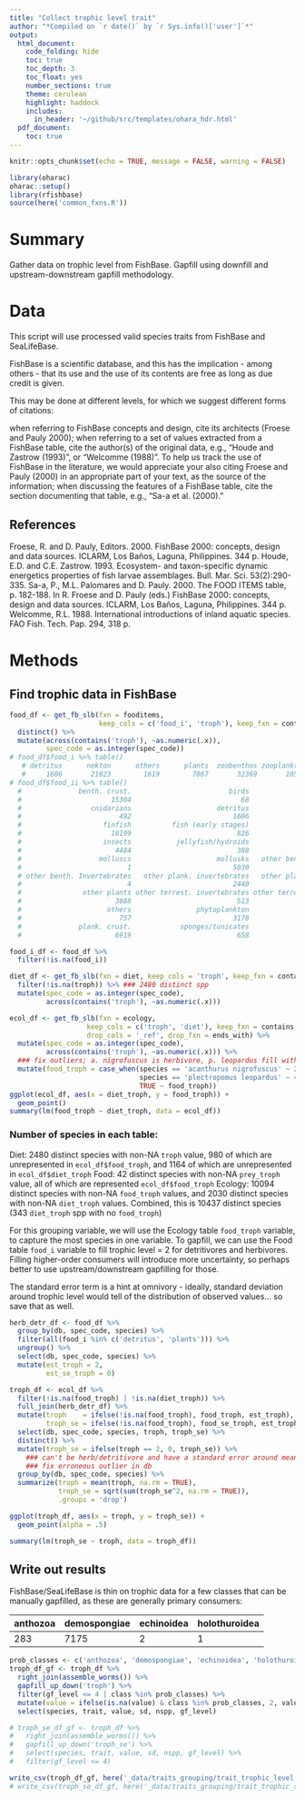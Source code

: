 ```yaml
---
title: "Collect trophic level trait"
author: "*Compiled on `r date()` by `r Sys.info()['user']`*"
output: 
  html_document:
    code_folding: hide
    toc: true
    toc_depth: 3
    toc_float: yes
    number_sections: true
    theme: cerulean
    highlight: haddock
    includes: 
      in_header: '~/github/src/templates/ohara_hdr.html'
  pdf_document:
    toc: true
---
```


``` r

knitr::opts_chunk$set(echo = TRUE, message = FALSE, warning = FALSE)

library(oharac)
oharac::setup()
library(rfishbase)
source(here('common_fxns.R'))
```

# Summary

Gather data on trophic level from FishBase. Gapfill using downfill and upstream-downstream gapfill methodology.

# Data

This script will use processed valid species traits from FishBase and SeaLifeBase.

FishBase is a scientific database, and this has the implication - among others - that its use and the use of its contents are free as long as due credit is given.

This may be done at different levels, for which we suggest different forms of citations:

when referring to FishBase concepts and design, cite its architects (Froese and Pauly 2000);
when referring to a set of values extracted from a FishBase table, cite the author(s) of the original data, e.g., “Houde and Zastrow (1993)”, or “Welcomme (1988)”. To help us track the use of FishBase in the literature, we would appreciate your also citing Froese and Pauly (2000) in an appropriate part of your text, as the source of the information;
when discussing the features of a FishBase table, cite the section documenting that table, e.g., “Sa-a et al. (2000).”

## References

Froese, R. and D. Pauly, Editors. 2000. FishBase 2000: concepts, design and data sources. ICLARM, Los Baños, Laguna, Philippines. 344 p.
Houde, E.D. and C.E. Zastrow. 1993. Ecosystem- and taxon-specific dynamic energetics properties of fish larvae assemblages. Bull. Mar. Sci. 53(2):290-335.
Sa-a, P., M.L. Palomares and D. Pauly. 2000. The FOOD ITEMS table, p. 182-188. In R. Froese and D. Pauly (eds.) FishBase 2000: concepts, design and data sources. ICLARM, Los Baños, Laguna, Philippines. 344 p.
Welcomme, R.L. 1988. International introductions of inland aquatic species. FAO Fish. Tech. Pap. 294, 318 p.

# Methods

## Find trophic data in FishBase

```r
food_df <- get_fb_slb(fxn = fooditems, 
                      keep_cols = c('food_i', 'troph'), keep_fxn = contains) %>%
  distinct() %>%
  mutate(across(contains('troph'), ~as.numeric(.x)),
         spec_code = as.integer(spec_code))
# food_df$food_i %>% table()
   # detritus      nekton      others      plants  zoobenthos zooplankton 
   #     1606       21823        1619        7067       32369       10587
# food_df$food_ii %>% table()
  #              benth. crust.                        birds                  cephalopods 
  #                      15304                           68                         3641 
  #                 cnidarians                     detritus                  echinoderms 
  #                        492                         1606                         1053 
  #                    finfish          fish (early stages)                        herps 
  #                      18199                          826                          106 
  #                    insects           jellyfish/hydroids                      mammals 
  #                       4484                          388                          138 
  #                   molluscs                     mollusks   other benth. invertebrates 
  #                          1                         5030                         1952 
  # other benth. Invertebrates   other plank. invertebrates   other plank. Invertebrates 
  #                          4                         2440                           15 
  #               other plants other terrest. invertebrates other terrest. Invertebrates 
  #                       3888                          513                           21 
  #                     others                phytoplankton                 plank. Crust 
  #                        757                         3178                            1 
  #              plank. crust.            sponges/tunicates                        worms 
  #                       6919                          658                         3389 

food_i_df <- food_df %>%
  filter(!is.na(food_i))

```

```r
diet_df <- get_fb_slb(fxn = diet, keep_cols = 'troph', keep_fxn = contains) %>%
  filter(!is.na(troph)) %>% ### 2480 distinct spp
  mutate(spec_code = as.integer(spec_code),
         across(contains('troph'), ~as.numeric(.x)))
```

``` r
ecol_df <- get_fb_slb(fxn = ecology,
                   keep_cols = c('troph', 'diet'), keep_fxn = contains,
                   drop_cols = '_ref', drop_fxn = ends_with) %>%
  mutate(spec_code = as.integer(spec_code),
         across(contains('troph'), ~as.numeric(.x))) %>%
  ### fix outliers; a. nigrofuscus is herbivore, p. leopardus fill with diet_t_lu
  mutate(food_troph = case_when(species == 'acanthurus nigrofuscus' ~ 2,
                                species == 'plectropomus leopardus' ~ 4.66,
                                TRUE ~ food_troph))
ggplot(ecol_df, aes(x = diet_troph, y = food_troph)) +
  geom_point()
summary(lm(food_troph ~ diet_troph, data = ecol_df))

```

### Number of species in each table:

Diet: 2480 distinct species with non-NA `troph` value, 980 of which are unrepresented in `ecol_df$food_troph`, and 1164 of which are unrepresented in `ecol_df$diet_troph` Food: 42 distinct species with non-NA `prey_troph` value, all of which are represented `ecol_df$food_troph` Ecology: 10094 distinct species with non-NA `food_troph` values, and 2030 distinct species with non-NA `diet_troph` values. Combined, this is 10437 distinct species (343 `diet_troph` spp with no `food_troph`)

For this grouping variable, we will use the Ecology table `food_troph` variable, to capture the most species in one variable. To gapfill, we can use the Food table `food_i` variable to fill trophic level = 2 for detritivores and herbivores. Filling higher-order consumers will introduce more uncertainty, so perhaps better to use upstream/downstream gapfilling for those.

The standard error term is a hint at omnivory - ideally, standard deviation around trophic level would tell of the distribution of observed values… so save that as well.

```r
herb_detr_df <- food_df %>%
  group_by(db, spec_code, species) %>%
  filter(all(food_i %in% c('detritus', 'plants'))) %>%
  ungroup() %>%
  select(db, spec_code, species) %>%
  mutate(est_troph = 2, 
         est_se_troph = 0)

troph_df <- ecol_df %>%
  filter(!is.na(food_troph) | !is.na(diet_troph)) %>%
  full_join(herb_detr_df) %>%
  mutate(troph    = ifelse(!is.na(food_troph), food_troph, est_troph),
         troph_se = ifelse(!is.na(food_troph), food_se_troph, est_troph)) %>%
  select(db, spec_code, species, troph, troph_se) %>%
  distinct() %>%
  mutate(troph_se = ifelse(troph == 2, 0, troph_se)) %>%
    ### can't be herb/detritivore and have a standard error around mean - 
    ### fix erroneous outlier in db
  group_by(db, spec_code, species) %>%
  summarize(troph = mean(troph, na.rm = TRUE),
            troph_se = sqrt(sum(troph_se^2, na.rm = TRUE)),
            .groups = 'drop')

ggplot(troph_df, aes(x = troph, y = troph_se)) +
  geom_point(alpha = .5)

summary(lm(troph_se ~ troph, data = troph_df))

```


## Write out results

FishBase/SeaLifeBase is thin on trophic data for a few classes that can be manually gapfilled, as these are generally primary consumers:

| anthozoa  | demospongiae | echinoidea | holothuroidea |
| --------  | ------------ | ---------- | ------------- |
|    283    |     7175     |      2     |       1       |
          
        
```r

prob_classes <- c('anthozoa', 'demospongiae', 'echinoidea', 'holothuroidea')
troph_df_gf <- troph_df %>%
  right_join(assemble_worms()) %>%
  gapfill_up_down('troph') %>%
  filter(gf_level <= 4 | class %in% prob_classes) %>%
  mutate(value = ifelse(is.na(value) & class %in% prob_classes, 2, value)) %>%
  select(species, trait, value, sd, nspp, gf_level)

# troph_se_df_gf <- troph_df %>%
#   right_join(assemble_worms()) %>%
#   gapfill_up_down('troph_se') %>%
#   select(species, trait, value, sd, nspp, gf_level) %>%
#   filter(gf_level <= 4)

write_csv(troph_df_gf, here('_data/traits_grouping/trait_trophic_level.csv'))
# write_csv(troph_se_df_gf, here('_data/traits_grouping/trait_trophic_se.csv'))

```

